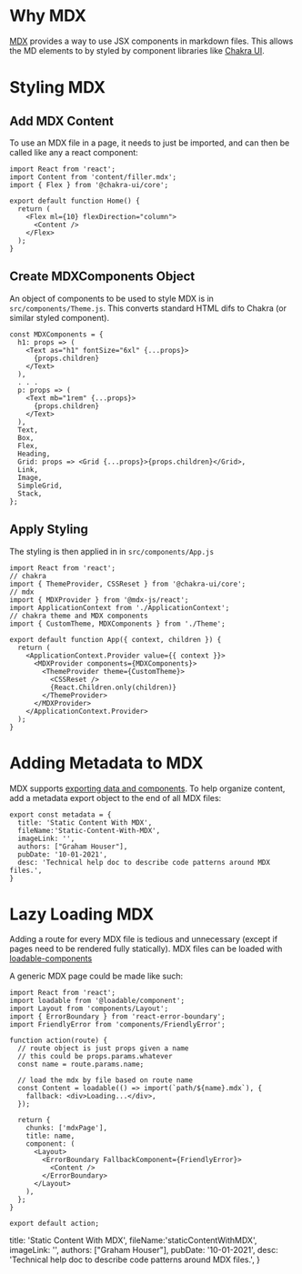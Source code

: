 # Why MDX
[MDX](https://mdxjs.com/) provides a way to use JSX components in markdown files.
This allows the MD elements to by styled by component libraries like [Chakra UI](https://chakra-ui.com/).

# Styling MDX

## Add MDX Content
To use an MDX file in a page, it needs to just be imported, and can then be called like any a react component:
``` JSX
import React from 'react';
import Content from 'content/filler.mdx';
import { Flex } from '@chakra-ui/core';

export default function Home() {
  return (
    <Flex ml={10} flexDirection="column">
      <Content />
    </Flex>
  );
}
```

## Create MDXComponents Object
An object of components to be used to style MDX is in `src/components/Theme.js`.
This converts standard HTML difs to Chakra (or similar styled component).
```JSX
const MDXComponents = {
  h1: props => (
    <Text as="h1" fontSize="6xl" {...props}>
      {props.children}
    </Text>
  ),
  . . .
  p: props => (
    <Text mb="1rem" {...props}>
      {props.children}
    </Text>
  ),
  Text,
  Box,
  Flex,
  Heading,
  Grid: props => <Grid {...props}>{props.children}</Grid>,
  Link,
  Image,
  SimpleGrid,
  Stack,
};
```

## Apply Styling
The styling is then applied in in `src/components/App.js`
```JSX
import React from 'react';
// chakra
import { ThemeProvider, CSSReset } from '@chakra-ui/core';
// mdx
import { MDXProvider } from '@mdx-js/react';
import ApplicationContext from './ApplicationContext';
// chakra theme and MDX components
import { CustomTheme, MDXComponents } from './Theme';

export default function App({ context, children }) {
  return (
    <ApplicationContext.Provider value={{ context }}>
      <MDXProvider components={MDXComponents}>
        <ThemeProvider theme={CustomTheme}>
          <CSSReset />
          {React.Children.only(children)}
        </ThemeProvider>
      </MDXProvider>
    </ApplicationContext.Provider>
  );
}
```

# Adding Metadata to MDX
MDX supports [exporting data and components](https://mdxjs.com/getting-started/#exports).
To help organize content, add a metadata export object to the end of all MDX files:
```JSX
export const metadata = {
  title: 'Static Content With MDX',
  fileName:'Static-Content-With-MDX',
  imageLink: '',
  authors: ["Graham Houser"],
  pubDate: '10-01-2021',
  desc: 'Technical help doc to describe code patterns around MDX files.',
}
```

# Lazy Loading MDX
Adding a route for every MDX file is tedious and unnecessary (except if pages need to be rendered fully statically).
MDX files can be loaded with [loadable-components](https://loadable-components.com/docs/getting-started/)

A generic MDX page could be made like such:
```JSX
import React from 'react';
import loadable from '@loadable/component';
import Layout from 'components/Layout';
import { ErrorBoundary } from 'react-error-boundary';
import FriendlyError from 'components/FriendlyError';

function action(route) {
  // route object is just props given a name
  // this could be props.params.whatever
  const name = route.params.name;

  // load the mdx by file based on route name
  const Content = loadable(() => import(`path/${name}.mdx`), {
    fallback: <div>Loading...</div>,
  });

  return {
    chunks: ['mdxPage'],
    title: name,
    component: (
      <Layout>
        <ErrorBoundary FallbackComponent={FriendlyError}>
          <Content />
        </ErrorBoundary>
      </Layout>
    ),
  };
}

export default action;
```

  title: 'Static Content With MDX',
  fileName:'staticContentWithMDX',
  imageLink: '',
  authors: ["Graham Houser"],
  pubDate: '10-01-2021',
  desc: 'Technical help doc to describe code patterns around MDX files.',
}

